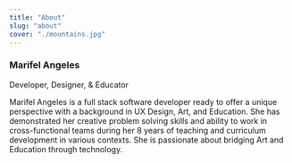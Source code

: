 ```yaml
---
title: "About"
slug: "about"
cover: "./mountains.jpg"
---
```


### Marifel Angeles
Developer, Designer, & Educator

Marifel Angeles is a full stack software developer ready to offer a unique perspective with a background in UX Design, Art, and Education. She has demonstrated her creative problem solving skills and ability to work in cross-functional teams during her 8 years of teaching and curriculum development in various contexts. She is passionate about bridging Art and Education through technology.

